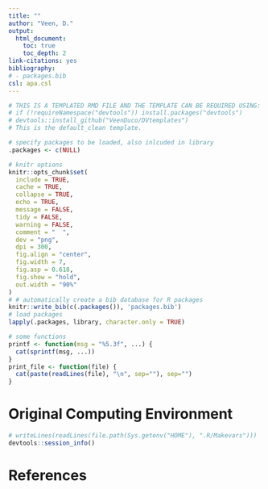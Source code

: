 ```yaml
---
title: ""
author: "Veen, D."
output: 
  html_document:
    toc: true
    toc_depth: 2
link-citations: yes
bibliography:
# - packages.bib
csl: apa.csl
---
```


```r
# THIS IS A TEMPLATED RMD FILE AND THE TEMPLATE CAN BE REQUIRED USING:
# if (!requireNamespace("devtools")) install.packages("devtools")
# devtools::install_github("VeenDuco/DVtemplates")
# This is the default_clean template.

# specify packages to be loaded, also inlcuded in library
.packages <- c(NULL)

# knitr options
knitr::opts_chunk$set(
  include = TRUE,
  cache = TRUE,
  collapse = TRUE,
  echo = TRUE,
  message = FALSE,
  tidy = FALSE,
  warning = FALSE,
  comment = "  ",
  dev = "png",
  dpi = 300,
  fig.align = "center",
  fig.width = 7,
  fig.asp = 0.618,
  fig.show = "hold",
  out.width = "90%"
)
# # automatically create a bib database for R packages
knitr::write_bib(c(.packages()), 'packages.bib')
# load packages 
lapply(.packages, library, character.only = TRUE)

# some functions
printf <- function(msg = "%5.3f", ...) {
  cat(sprintf(msg, ...))
}
print_file <- function(file) {
  cat(paste(readLines(file), "\n", sep=""), sep="")
}
```

# Original Computing Environment

```r
# writeLines(readLines(file.path(Sys.getenv("HOME"), ".R/Makevars")))
devtools::session_info()
```

# References


